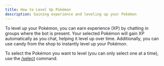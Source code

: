 ```yaml
---
title: How to Level Up Pokémon
description: Gaining experience and leveling up your Pokémon
---
```


To level up your Pokémon, you can earn experience (XP) by chatting in groups where the bot is present. Your selected Pokémon will gain XP automatically as you chat, helping it level up over time.
Additionally, you can use candy from the shop to instantly level up your Pokémon.

To select the Pokémon you want to level (you can only select one at a time), use the [/select](/commands/select) command.